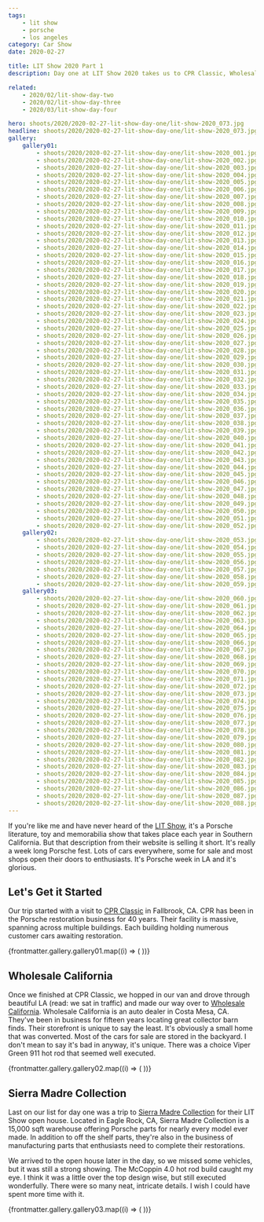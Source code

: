 ```yaml
---
tags:
    - lit show
    - porsche
    - los angeles
category: Car Show
date: 2020-02-27

title: LIT Show 2020 Part 1
description: Day one at LIT Show 2020 takes us to CPR Classic, Wholesale California and the Sierra Madre Collection open house.

related:
    - 2020/02/lit-show-day-two
    - 2020/02/lit-show-day-three
    - 2020/03/lit-show-day-four

hero: shoots/2020/2020-02-27-lit-show-day-one/lit-show-2020_073.jpg
headline: shoots/2020/2020-02-27-lit-show-day-one/lit-show-2020_073.jpg
gallery:
    gallery01:
        - shoots/2020/2020-02-27-lit-show-day-one/lit-show-2020_001.jpg
        - shoots/2020/2020-02-27-lit-show-day-one/lit-show-2020_002.jpg
        - shoots/2020/2020-02-27-lit-show-day-one/lit-show-2020_003.jpg
        - shoots/2020/2020-02-27-lit-show-day-one/lit-show-2020_004.jpg
        - shoots/2020/2020-02-27-lit-show-day-one/lit-show-2020_005.jpg
        - shoots/2020/2020-02-27-lit-show-day-one/lit-show-2020_006.jpg
        - shoots/2020/2020-02-27-lit-show-day-one/lit-show-2020_007.jpg
        - shoots/2020/2020-02-27-lit-show-day-one/lit-show-2020_008.jpg
        - shoots/2020/2020-02-27-lit-show-day-one/lit-show-2020_009.jpg
        - shoots/2020/2020-02-27-lit-show-day-one/lit-show-2020_010.jpg
        - shoots/2020/2020-02-27-lit-show-day-one/lit-show-2020_011.jpg
        - shoots/2020/2020-02-27-lit-show-day-one/lit-show-2020_012.jpg
        - shoots/2020/2020-02-27-lit-show-day-one/lit-show-2020_013.jpg
        - shoots/2020/2020-02-27-lit-show-day-one/lit-show-2020_014.jpg
        - shoots/2020/2020-02-27-lit-show-day-one/lit-show-2020_015.jpg
        - shoots/2020/2020-02-27-lit-show-day-one/lit-show-2020_016.jpg
        - shoots/2020/2020-02-27-lit-show-day-one/lit-show-2020_017.jpg
        - shoots/2020/2020-02-27-lit-show-day-one/lit-show-2020_018.jpg
        - shoots/2020/2020-02-27-lit-show-day-one/lit-show-2020_019.jpg
        - shoots/2020/2020-02-27-lit-show-day-one/lit-show-2020_020.jpg
        - shoots/2020/2020-02-27-lit-show-day-one/lit-show-2020_021.jpg
        - shoots/2020/2020-02-27-lit-show-day-one/lit-show-2020_022.jpg
        - shoots/2020/2020-02-27-lit-show-day-one/lit-show-2020_023.jpg
        - shoots/2020/2020-02-27-lit-show-day-one/lit-show-2020_024.jpg
        - shoots/2020/2020-02-27-lit-show-day-one/lit-show-2020_025.jpg
        - shoots/2020/2020-02-27-lit-show-day-one/lit-show-2020_026.jpg
        - shoots/2020/2020-02-27-lit-show-day-one/lit-show-2020_027.jpg
        - shoots/2020/2020-02-27-lit-show-day-one/lit-show-2020_028.jpg
        - shoots/2020/2020-02-27-lit-show-day-one/lit-show-2020_029.jpg
        - shoots/2020/2020-02-27-lit-show-day-one/lit-show-2020_030.jpg
        - shoots/2020/2020-02-27-lit-show-day-one/lit-show-2020_031.jpg
        - shoots/2020/2020-02-27-lit-show-day-one/lit-show-2020_032.jpg
        - shoots/2020/2020-02-27-lit-show-day-one/lit-show-2020_033.jpg
        - shoots/2020/2020-02-27-lit-show-day-one/lit-show-2020_034.jpg
        - shoots/2020/2020-02-27-lit-show-day-one/lit-show-2020_035.jpg
        - shoots/2020/2020-02-27-lit-show-day-one/lit-show-2020_036.jpg
        - shoots/2020/2020-02-27-lit-show-day-one/lit-show-2020_037.jpg
        - shoots/2020/2020-02-27-lit-show-day-one/lit-show-2020_038.jpg
        - shoots/2020/2020-02-27-lit-show-day-one/lit-show-2020_039.jpg
        - shoots/2020/2020-02-27-lit-show-day-one/lit-show-2020_040.jpg
        - shoots/2020/2020-02-27-lit-show-day-one/lit-show-2020_041.jpg
        - shoots/2020/2020-02-27-lit-show-day-one/lit-show-2020_042.jpg
        - shoots/2020/2020-02-27-lit-show-day-one/lit-show-2020_043.jpg
        - shoots/2020/2020-02-27-lit-show-day-one/lit-show-2020_044.jpg
        - shoots/2020/2020-02-27-lit-show-day-one/lit-show-2020_045.jpg
        - shoots/2020/2020-02-27-lit-show-day-one/lit-show-2020_046.jpg
        - shoots/2020/2020-02-27-lit-show-day-one/lit-show-2020_047.jpg
        - shoots/2020/2020-02-27-lit-show-day-one/lit-show-2020_048.jpg
        - shoots/2020/2020-02-27-lit-show-day-one/lit-show-2020_049.jpg
        - shoots/2020/2020-02-27-lit-show-day-one/lit-show-2020_050.jpg
        - shoots/2020/2020-02-27-lit-show-day-one/lit-show-2020_051.jpg
        - shoots/2020/2020-02-27-lit-show-day-one/lit-show-2020_052.jpg
    gallery02:
        - shoots/2020/2020-02-27-lit-show-day-one/lit-show-2020_053.jpg
        - shoots/2020/2020-02-27-lit-show-day-one/lit-show-2020_054.jpg
        - shoots/2020/2020-02-27-lit-show-day-one/lit-show-2020_055.jpg
        - shoots/2020/2020-02-27-lit-show-day-one/lit-show-2020_056.jpg
        - shoots/2020/2020-02-27-lit-show-day-one/lit-show-2020_057.jpg
        - shoots/2020/2020-02-27-lit-show-day-one/lit-show-2020_058.jpg
        - shoots/2020/2020-02-27-lit-show-day-one/lit-show-2020_059.jpg
    gallery03:
        - shoots/2020/2020-02-27-lit-show-day-one/lit-show-2020_060.jpg
        - shoots/2020/2020-02-27-lit-show-day-one/lit-show-2020_061.jpg
        - shoots/2020/2020-02-27-lit-show-day-one/lit-show-2020_062.jpg
        - shoots/2020/2020-02-27-lit-show-day-one/lit-show-2020_063.jpg
        - shoots/2020/2020-02-27-lit-show-day-one/lit-show-2020_064.jpg
        - shoots/2020/2020-02-27-lit-show-day-one/lit-show-2020_065.jpg
        - shoots/2020/2020-02-27-lit-show-day-one/lit-show-2020_066.jpg
        - shoots/2020/2020-02-27-lit-show-day-one/lit-show-2020_067.jpg
        - shoots/2020/2020-02-27-lit-show-day-one/lit-show-2020_068.jpg
        - shoots/2020/2020-02-27-lit-show-day-one/lit-show-2020_069.jpg
        - shoots/2020/2020-02-27-lit-show-day-one/lit-show-2020_070.jpg
        - shoots/2020/2020-02-27-lit-show-day-one/lit-show-2020_071.jpg
        - shoots/2020/2020-02-27-lit-show-day-one/lit-show-2020_072.jpg
        - shoots/2020/2020-02-27-lit-show-day-one/lit-show-2020_073.jpg
        - shoots/2020/2020-02-27-lit-show-day-one/lit-show-2020_074.jpg
        - shoots/2020/2020-02-27-lit-show-day-one/lit-show-2020_075.jpg
        - shoots/2020/2020-02-27-lit-show-day-one/lit-show-2020_076.jpg
        - shoots/2020/2020-02-27-lit-show-day-one/lit-show-2020_077.jpg
        - shoots/2020/2020-02-27-lit-show-day-one/lit-show-2020_078.jpg
        - shoots/2020/2020-02-27-lit-show-day-one/lit-show-2020_079.jpg
        - shoots/2020/2020-02-27-lit-show-day-one/lit-show-2020_080.jpg
        - shoots/2020/2020-02-27-lit-show-day-one/lit-show-2020_081.jpg
        - shoots/2020/2020-02-27-lit-show-day-one/lit-show-2020_082.jpg
        - shoots/2020/2020-02-27-lit-show-day-one/lit-show-2020_083.jpg
        - shoots/2020/2020-02-27-lit-show-day-one/lit-show-2020_084.jpg
        - shoots/2020/2020-02-27-lit-show-day-one/lit-show-2020_085.jpg
        - shoots/2020/2020-02-27-lit-show-day-one/lit-show-2020_086.jpg
        - shoots/2020/2020-02-27-lit-show-day-one/lit-show-2020_087.jpg
        - shoots/2020/2020-02-27-lit-show-day-one/lit-show-2020_088.jpg
---
```



If you're like me and have never heard of the [LIT Show](https://www.lalitandtoyshow.com/), it's a Porsche literature, toy and memorabilia show that takes place each year in Southern California. But that description from their website is selling it short. It's really a week long Porsche fest. Lots of cars everywhere, some for sale and most shops open their doors to enthusiasts. It's Porsche week in LA and it's glorious.

## Let's Get it Started

Our trip started with a visit to [CPR Classic](https://www.cprclassic.com/) in Fallbrook, CA. CPR has been in the Porsche restoration business for 40 years. Their facility is massive, spanning across multiple buildings. Each building holding numerous customer cars awaiting restoration.

<Gallery>
    <Grid>
        {frontmatter.gallery.gallery01.map((i) => (
            <GridImage>
                <Picture src={i} />
            </GridImage>
        ))}
    </Grid>
</Gallery>


## Wholesale California

Once we finished at CPR Classic, we hopped in our van and drove through beautiful LA (read: we sat in traffic) and made our way over to [Wholesale California](https://wholesalecalifornia.com/). Wholesale California is an auto dealer in Costa Mesa, CA. They've been in business for fifteen years locating great collector barn finds. Their storefront is unique to say the least. It's obviously a small home that was converted. Most of the cars for sale are stored in the backyard. I don't mean to say it's bad in anyway, it's unique. There was a choice Viper Green 911 hot rod that seemed well executed.

<Gallery>
    <Grid>
        {frontmatter.gallery.gallery02.map((i) => (
            <GridImage>
                <Picture src={i} />
            </GridImage>
        ))}
    </Grid>
</Gallery>


## Sierra Madre Collection

Last on our list for day one was a trip to [Sierra Madre Collection](https://sierramadrecollection.com/) for their LIT Show open house. Located in Eagle Rock, CA, Sierra Madre Collection is a 15,000 sqft warehouse offering Porsche parts for nearly every model ever made. In addition to off the shelf parts, they're also in the business of manufacturing parts that enthusiasts need to complete their restorations.

We arrived to the open house later in the day, so we missed some vehicles, but it was still a strong showing. The McCoppin 4.0 hot rod build caught my eye. I think it was a little over the top design wise, but still executed wonderfully. There were so many neat, intricate details. I wish I could have spent more time with it.

<Gallery>
    <Grid>
        {frontmatter.gallery.gallery03.map((i) => (
            <GridImage>
                <Picture src={i} />
            </GridImage>
        ))}
    </Grid>
</Gallery>
